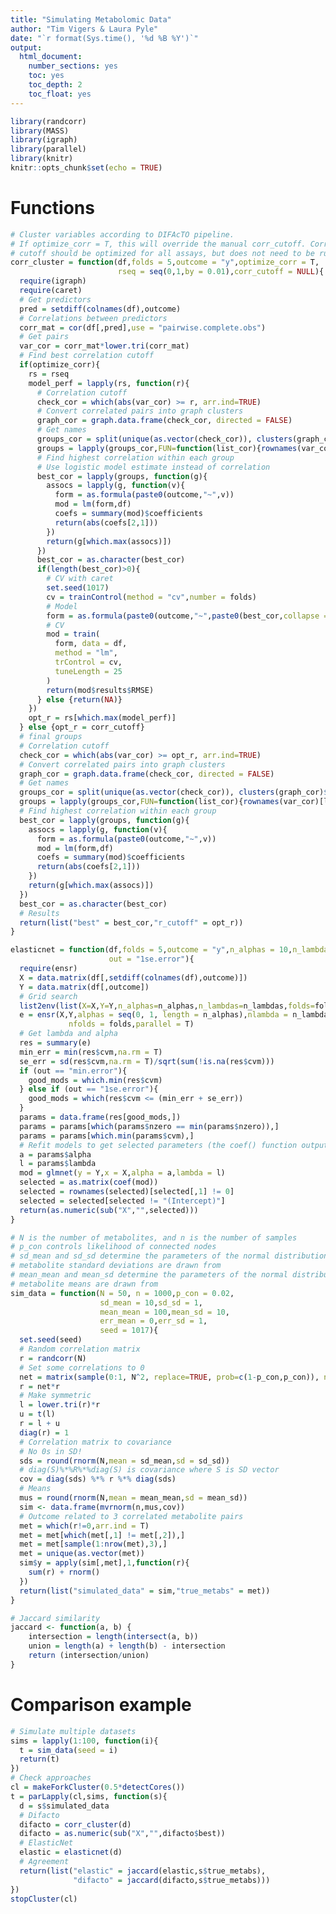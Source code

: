 ```yaml
---
title: "Simulating Metabolomic Data"
author: "Tim Vigers & Laura Pyle"
date: "`r format(Sys.time(), '%d %B %Y')`"
output:
  html_document:
    number_sections: yes
    toc: yes
    toc_depth: 2
    toc_float: yes
---
```


```r
library(randcorr)
library(MASS)
library(igraph)
library(parallel)
library(knitr)
knitr::opts_chunk$set(echo = TRUE)
```

# Functions

```r
# Cluster variables according to DIFAcTO pipeline.
# If optimize_corr = T, this will override the manual corr_cutoff. Correlation
# cutoff should be optimized for all assays, but does not need to be run every time.
corr_cluster = function(df,folds = 5,outcome = "y",optimize_corr = T, 
                        rseq = seq(0,1,by = 0.01),corr_cutoff = NULL){
  require(igraph)
  require(caret)
  # Get predictors
  pred = setdiff(colnames(df),outcome)
  # Correlations between predictors
  corr_mat = cor(df[,pred],use = "pairwise.complete.obs")
  # Get pairs
  var_cor = corr_mat*lower.tri(corr_mat)
  # Find best correlation cutoff
  if(optimize_corr){
    rs = rseq
    model_perf = lapply(rs, function(r){
      # Correlation cutoff
      check_cor = which(abs(var_cor) >= r, arr.ind=TRUE)
      # Convert correlated pairs into graph clusters
      graph_cor = graph.data.frame(check_cor, directed = FALSE)
      # Get names
      groups_cor = split(unique(as.vector(check_cor)), clusters(graph_cor)$membership)
      groups = lapply(groups_cor,FUN=function(list_cor){rownames(var_cor)[list_cor]})
      # Find highest correlation within each group
      # Use logistic model estimate instead of correlation
      best_cor = lapply(groups, function(g){
        assocs = lapply(g, function(v){
          form = as.formula(paste0(outcome,"~",v))
          mod = lm(form,df)
          coefs = summary(mod)$coefficients
          return(abs(coefs[2,1]))
        })
        return(g[which.max(assocs)])
      })
      best_cor = as.character(best_cor)
      if(length(best_cor)>0){
        # CV with caret
        set.seed(1017)
        cv = trainControl(method = "cv",number = folds)
        # Model
        form = as.formula(paste0(outcome,"~",paste0(best_cor,collapse = "+")))
        # CV
        mod = train(
          form, data = df,
          method = "lm",
          trControl = cv,
          tuneLength = 25
        )
        return(mod$results$RMSE)
      } else {return(NA)}
    })
    opt_r = rs[which.max(model_perf)]
  } else {opt_r = corr_cutoff}
  # final groups
  # Correlation cutoff
  check_cor = which(abs(var_cor) >= opt_r, arr.ind=TRUE)
  # Convert correlated pairs into graph clusters
  graph_cor = graph.data.frame(check_cor, directed = FALSE)
  # Get names
  groups_cor = split(unique(as.vector(check_cor)), clusters(graph_cor)$membership)
  groups = lapply(groups_cor,FUN=function(list_cor){rownames(var_cor)[list_cor]})
  # Find highest correlation within each group
  best_cor = lapply(groups, function(g){
    assocs = lapply(g, function(v){
      form = as.formula(paste0(outcome,"~",v))
      mod = lm(form,df)
      coefs = summary(mod)$coefficients
      return(abs(coefs[2,1]))
    })
    return(g[which.max(assocs)])
  })
  best_cor = as.character(best_cor)
  # Results
  return(list("best" = best_cor,"r_cutoff" = opt_r))
}
```

```r
elasticnet = function(df,folds = 5,outcome = "y",n_alphas = 10,n_lambdas = 100,
                      out = "1se.error"){
  require(ensr)
  X = data.matrix(df[,setdiff(colnames(df),outcome)])
  Y = data.matrix(df[,outcome])
  # Grid search
  list2env(list(X=X,Y=Y,n_alphas=n_alphas,n_lambdas=n_lambdas,folds=folds),.GlobalEnv)
  e = ensr(X,Y,alphas = seq(0, 1, length = n_alphas),nlambda = n_lambdas,
             nfolds = folds,parallel = T)
  # Get lambda and alpha
  res = summary(e)
  min_err = min(res$cvm,na.rm = T)
  se_err = sd(res$cvm,na.rm = T)/sqrt(sum(!is.na(res$cvm)))
  if (out == "min.error"){
    good_mods = which.min(res$cvm)
  } else if (out == "1se.error"){
    good_mods = which(res$cvm <= (min_err + se_err))
  }
  params = data.frame(res[good_mods,])
  params = params[which(params$nzero == min(params$nzero)),]
  params = params[which.min(params$cvm),]
  # Refit models to get selected parameters (the coef() function output for caret is confusing)
  a = params$alpha
  l = params$lambda
  mod = glmnet(y = Y,x = X,alpha = a,lambda = l)
  selected = as.matrix(coef(mod))
  selected = rownames(selected)[selected[,1] != 0]
  selected = selected[selected != "(Intercept)"]
  return(as.numeric(sub("X","",selected)))
}
```

```r
# N is the number of metabolites, and n is the number of samples
# p_con controls likelihood of connected nodes
# sd_mean and sd_sd determine the parameters of the normal distribution that the 
# metabolite standard deviations are drawn from
# mean_mean and mean_sd determine the parameters of the normal distribution that the 
# metabolite means are drawn from
sim_data = function(N = 50, n = 1000,p_con = 0.02,
                    sd_mean = 10,sd_sd = 1,
                    mean_mean = 100,mean_sd = 10,
                    err_mean = 0,err_sd = 1,
                    seed = 1017){
  set.seed(seed)
  # Random correlation matrix
  r = randcorr(N)
  # Set some correlations to 0
  net = matrix(sample(0:1, N^2, replace=TRUE, prob=c(1-p_con,p_con)), nc=N)
  r = net*r
  # Make symmetric
  l = lower.tri(r)*r
  u = t(l)
  r = l + u
  diag(r) = 1
  # Correlation matrix to covariance
  # No 0s in SD!
  sds = round(rnorm(N,mean = sd_mean,sd = sd_sd))
  # diag(S)%*%R%*%diag(S) is covariance where S is SD vector
  cov = diag(sds) %*% r %*% diag(sds)
  # Means
  mus = round(rnorm(N,mean = mean_mean,sd = mean_sd))
  sim <- data.frame(mvrnorm(n,mus,cov)) 
  # Outcome related to 3 correlated metabolite pairs
  met = which(r!=0,arr.ind = T)
  met = met[which(met[,1] != met[,2]),]
  met = met[sample(1:nrow(met),3),]
  met = unique(as.vector(met))
  sim$y = apply(sim[,met],1,function(r){
    sum(r) + rnorm()
  })
  return(list("simulated_data" = sim,"true_metabs" = met))
}
```

```r
# Jaccard similarity
jaccard <- function(a, b) {
    intersection = length(intersect(a, b))
    union = length(a) + length(b) - intersection
    return (intersection/union)
}
```

# Comparison example

```r
# Simulate multiple datasets
sims = lapply(1:100, function(i){
  t = sim_data(seed = i)
  return(t)
})
# Check approaches
cl = makeForkCluster(0.5*detectCores())
t = parLapply(cl,sims, function(s){
  d = s$simulated_data
  # Difacto
  difacto = corr_cluster(d)
  difacto = as.numeric(sub("X","",difacto$best))
  # ElasticNet
  elastic = elasticnet(d)
  # Agreement
  return(list("elastic" = jaccard(elastic,s$true_metabs),
              "difacto" = jaccard(difacto,s$true_metabs)))
})
stopCluster(cl)
```

